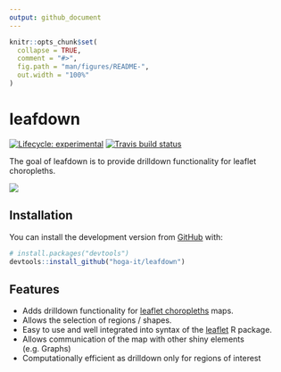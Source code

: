 ```yaml
---
output: github_document
---
```


<!-- README.md is generated from README.Rmd. Please edit that file -->

```r
knitr::opts_chunk$set(
  collapse = TRUE,
  comment = "#>",
  fig.path = "man/figures/README-",
  out.width = "100%"
)
```

# leafdown

<!-- badges: start -->
[![Lifecycle: experimental](https://img.shields.io/badge/lifecycle-experimental-orange.svg)](https://www.tidyverse.org/lifecycle/#experimental)
[![Travis build status](https://travis-ci.com/hoga-it/leafdown.svg?branch=master)](https://travis-ci.com/hoga-it/leafdown)
<!-- badges: end -->

The goal of leafdown is to provide drilldown functionality for leaflet choropleths.

<img src='man/figures/select_drilldown.PNG'/>

## Installation

<!--You can install the released version of leafdown from [CRAN](https://CRAN.R-project.org) with:

``` r
install.packages("leafdown")
```-->

You can install the development version from [GitHub](https://github.com/) with:

``` r
# install.packages("devtools")
devtools::install_github("hoga-it/leafdown")
```
## Features

- Adds drilldown functionality for [leaflet choropleths](https://rstudio.github.io/leaflet/choropleths.html) maps.
- Allows the selection of regions / shapes.
- Easy to use and well integrated into syntax of the [leaflet](https://rstudio.github.io/leaflet/) R package. 
- Allows communication of the map with other shiny elements (e.g. Graphs)
- Computationally efficient as drilldown only for regions of interest


